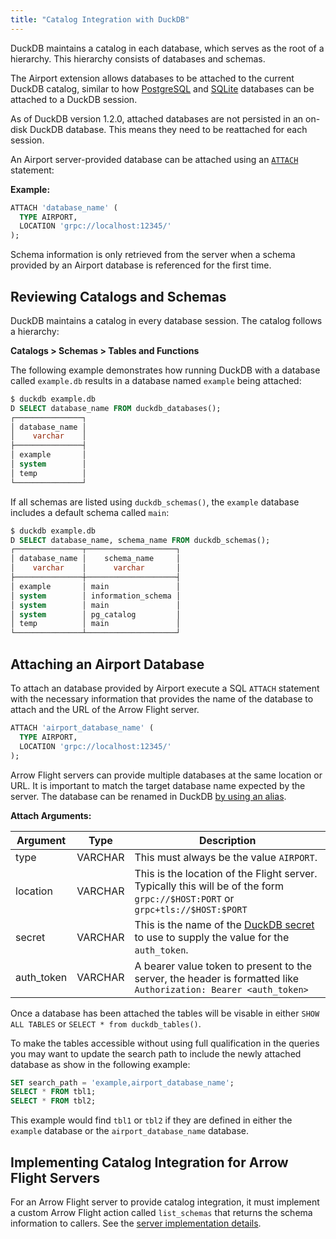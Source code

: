 ```yaml
---
title: "Catalog Integration with DuckDB"
---
```


DuckDB maintains a catalog in each database, which serves as the root of a hierarchy. This hierarchy consists of databases and schemas.

The Airport extension allows databases to be attached to the current DuckDB catalog, similar to how [PostgreSQL](https://duckdb.org/docs/extensions/postgres.html#connecting) and [SQLite](https://duckdb.org/docs/extensions/sqlite.html#usage) databases can be attached to a DuckDB session.

::: {.callout-note}
As of DuckDB version 1.2.0, attached databases are not persisted in an on-disk DuckDB database. This means they need to be reattached for each session.
:::

An Airport server-provided database can be attached using an [`ATTACH`](https://duckdb.org/docs/sql/statements/attach.html) statement:

__Example:__

```sql
ATTACH 'database_name' (
  TYPE AIRPORT,
  LOCATION 'grpc://localhost:12345/'
);
```

Schema information is only retrieved from the server when a schema provided by an Airport database is referenced for the first time.

## Reviewing Catalogs and Schemas

DuckDB maintains a catalog in every database session. The catalog follows a hierarchy:

**Catalogs &gt; Schemas &gt; Tables and Functions**

The following example demonstrates how running DuckDB with a database called `example.db` results in a database named `example` being attached:

```sql
$ duckdb example.db
D SELECT database_name FROM duckdb_databases();
┌───────────────┐
│ database_name │
│    varchar    │
├───────────────┤
│ example       │
│ system        │
│ temp          │
└───────────────┘
```

If all schemas are listed using `duckdb_schemas()`, the `example` database includes a default schema called `main`:

```sql
$ duckdb example.db
D SELECT database_name, schema_name FROM duckdb_schemas();
┌───────────────┬────────────────────┐
│ database_name │    schema_name     │
│    varchar    │      varchar       │
├───────────────┼────────────────────┤
│ example       │ main               │
│ system        │ information_schema │
│ system        │ main               │
│ system        │ pg_catalog         │
│ temp          │ main               │
└───────────────┴────────────────────┘
```

## Attaching an Airport Database

To attach an database provided by Airport execute a SQL `ATTACH` statement with the necessary information that provides the name of the database to attach and the URL of the Arrow Flight server.

```sql
ATTACH 'airport_database_name' (
  TYPE AIRPORT,
  LOCATION 'grpc://localhost:12345/'
);
```

::: {.callout-tip}
Arrow Flight servers can provide multiple databases at the same location or URL.  It is important to match the target database name expected by the server.  The database can be renamed in DuckDB [by using an alias](https://duckdb.org/docs/sql/statements/attach.html).
:::

__Attach Arguments:__

| Argument | Type | Description |
|--------|---|-------------------------------|
| type | VARCHAR | This must always be the value `AIRPORT`. |
| location | VARCHAR | This is the location of the Flight server. Typically this will be of the form `grpc://$HOST:PORT` or `grpc+tls://$HOST:$PORT` |
| secret | VARCHAR | This is the name of the [DuckDB secret](https://duckdb.org/docs/configuration/secrets_manager.html) to use to supply the value for the `auth_token`. |
| auth_token | VARCHAR | A bearer value token to present to the server, the header is formatted like `Authorization: Bearer <auth_token>` |

Once a database has been attached the tables will be visable in either `SHOW ALL TABLES` or `SELECT * from duckdb_tables()`.

To make the tables accessible without using full qualification in the queries you may want to update the search path to include the newly attached database as show in the following example:

```sql
SET search_path = 'example,airport_database_name';
SELECT * FROM tbl1;
SELECT * FROM tbl2;
```

This example would find `tbl1` or `tbl2` if they are defined in either the `example` database or the `airport_database_name` database.

## Implementing Catalog Integration for Arrow Flight Servers

For an Arrow Flight server to provide catalog integration, it must implement a custom Arrow Flight action called `list_schemas` that returns the schema information to callers. See the [server implementation details](server_catalog_integration.qmd).
